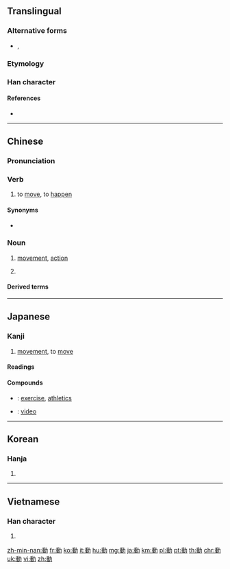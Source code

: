 {{also|动|働|重力}}
==Translingual==

===Alternative forms===
* {{l|mul|𨔝}}, {{l|mul|㣫}}

===Etymology===
{{Han compound|重|力|c1=p|c2=s|t2=strength|ls=psc}}

===Han character===
{{Han char|rn=19|rad=力|as=09|sn=11|four=24127|canj=HGKS|ids=⿰重力}}

====References====
* {{Han ref|kx=0148.140|dkj=02390|dj=0333.240|hdz=10375.060|uh=52D5|ud=21205|bh=B0CA|bd=45258}}

----

==Chinese==
{{zh-forms|s=动}}

===Pronunciation===
{{zh-pron
|m=dòng
|c=dung6
|h=pfs=thûng/thung
|md=
|mn=tāng/tōng
|mn_note=tāng - vernacular; tōng - literary
|w=
|mc=y
|oc=y
|cat=n,v
}}

===Verb===
{{zh-verb}}

# to [[move]], to [[happen]]

====Synonyms====
* {{qualifier|Cantonese}} {{zh-l|喐|tr=juk1}}

===Noun===
{{zh-noun}}

# [[movement]], [[action]]
# {{lb|zh|grammar}} {{zh-abbrev|動詞|[[verb]]}}

====Derived terms====
{{der3
|{{zh-l|動不動}}
|{{zh-l|動不得}}
|{{zh-l|動亂}}
|{{zh-l|動人|dòngrén|moving, touching}}
|{{zh-l|動人心弦}}
|{{zh-l|動作|dòngzuò|action, movement, motion}}
|{{zh-l|動作片}}
|{{zh-l|動兵}}
|{{zh-l|動刑}}
|{{zh-l|動力}}
|{{zh-l|動力學}}
|{{zh-l|動力機}}
|{{zh-l|動勁兒}}
|{{zh-l|動口}}
|{{zh-l|動向}}
|{{zh-l|動員|dòngyuán|to mobilise}}
|{{zh-l|動問|dòngwèn|to query}}
|{{zh-l|動嘴}}
|{{zh-l|動土}}
|{{zh-l|動工}}
|{{zh-l|動彈}}
|{{zh-l|動心}}
|{{zh-l|動心眼兒}}
|{{zh-l|動念}}
|{{zh-l|動怒}}
|{{zh-l|動情}}
|{{zh-l|動感}}
|{{zh-l|動態}}
|{{zh-l|動態助詞}}
|{{zh-l|動手|dòngshǒu|to touch/hit/get to work}}
|{{zh-l|動手動腳}}
|{{zh-l|動手術}}
|{{zh-l|動換}}
|{{zh-l|動搖}}
|{{zh-l|動支}}
|{{zh-l|動機|dòngjī|motive, intention}}
|{{zh-l|動武}}
|{{zh-l|動氣}}
|{{zh-l|動滑輪}}
|{{zh-l|動火}}, {{zh-l|動火兒}}
|{{zh-l|動物|dòngwù|animal}}
|{{zh-l|動物園|dòngwùyuán|zoo}}
|{{zh-l|動物學|dòngwùxué|zoology}}
|{{zh-l|動物油}}
|{{zh-l|動物澱粉}}
|{{zh-l|動物纖維}}
|{{zh-l|動產}}
|{{zh-l|動用}}
|{{zh-l|動畫}}
|{{zh-l|動畫片}}
|{{zh-l|動畫片兒}}
|{{zh-l|動目}}
|{{zh-l|動窩}}, {{zh-l|動窩兒}}
|{{zh-l|動筆}}
|{{zh-l|動粗}}
|{{zh-l|動聽}}
|{{zh-l|動肝火}}
|{{zh-l|動能}}
|{{zh-l|動脈|dòngmài|artery}}
|{{zh-l|動脈硬化}}
|{{zh-l|動脈輸血}}
|{{zh-l|動腦筋}}
|{{zh-l|動蕩|dòngdàng|turbulent, unrest}}
|{{zh-l|動詞|dòngcí|verb}}
|{{zh-l|動議}}
|{{zh-l|動身|dòngshēn|to start, to set out}}
|{{zh-l|動輒}}
|{{zh-l|動輪}}
|{{zh-l|動轉}}
|{{zh-l|動量}}
|{{zh-l|動量詞}}
|{{zh-l|動電學}}
|{{zh-l|動靜|dòngjìng|movement, activity}}
|{{zh-l|動響}}
|{{zh-l|動魄驚心}}
}}

----

==Japanese==

===Kanji===
{{ja-kanji|grade=3|rs=力09}}

# [[movement]], to [[move]]

====Readings====
{{ja-readings
|goon=[[ずう]] (zū)
|kanon=[[とう]] (tō) > [[とう]] (tou)
|kanyoon=[[どう]] (dō) > [[どう]] (dou)
|kun=[[うごく]] ([[動く]], ugoku), [[うごかす]] ([[動かす]], ugokasu), [[うごき]] ([[動き]], ugoki)
|nanori=[[るぎ]] (rugi)
}}

====Compounds====
{{der-top|Compounds}}
* {{ja-r|運動|うんどう}}: [[exercise]], [[athletics]]
* {{ja-r|動画|どうが}}: [[video]]
{{der-bottom}}

----

==Korean==

===Hanja===
{{ko-hanja|hangeul=[[동]]|eumhun=움직일|rv=dong|mr=tong}}

# {{defn|lang=ko|sort=力09}}

----

==Vietnamese==

===Han character===
{{vi-hantu|[[động]], [[đụng]]|rs=力09}}

# {{defn|lang=vi|sort=力09}}

[[zh-min-nan:動]]
[[fr:動]]
[[ko:動]]
[[it:動]]
[[hu:動]]
[[mg:動]]
[[ja:動]]
[[km:動]]
[[pl:動]]
[[pt:動]]
[[th:動]]
[[chr:動]]
[[uk:動]]
[[vi:動]]
[[zh:動]]